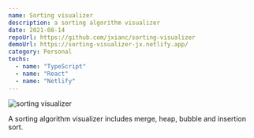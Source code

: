 ```yaml
---
name: Sorting visualizer
description: a sorting algorithm visualizer
date: 2021-08-14
repoUrl: https://github.com/jxianc/sorting-visualizer
demoUrl: https://sorting-visualizer-jx.netlify.app/
category: Personal
techs:
  - name: "TypeScript"
  - name: "React"
  - name: "Netlify"
---
```


<Image
  alt="sorting visualizer"
  src="/images/sorting-visualizer.png"
  width={1080}
  height={676.2}
/>

A sorting algorithm visualizer includes merge, heap, bubble and insertion sort.
